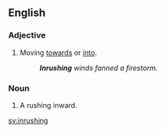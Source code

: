 ==English==

===Adjective===
{{head|en|adjective}}

# Moving [[towards]] or [[into]].
#: '''''Inrushing''' winds fanned a firestorm.''

===Noun===
{{en-noun}}

# A rushing inward.

[[sv:inrushing]]